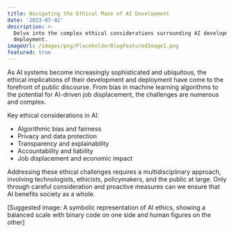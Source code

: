 ```yaml
---
title: Navigating the Ethical Maze of AI Development
date: '2023-07-02'
description: >-
  Delve into the complex ethical considerations surrounding AI development and
  deployment.
imageUrl: /images/png/PlaceholderBlogFeaturedImage1.png
featured: true
---
```


As AI systems become increasingly sophisticated and ubiquitous, the ethical implications of their development and deployment have come to the forefront of public discourse. From bias in machine learning algorithms to the potential for AI-driven job displacement, the challenges are numerous and complex.

Key ethical considerations in AI:

- Algorithmic bias and fairness
- Privacy and data protection
- Transparency and explainability
- Accountability and liability
- Job displacement and economic impact

Addressing these ethical challenges requires a multidisciplinary approach, involving technologists, ethicists, policymakers, and the public at large. Only through careful consideration and proactive measures can we ensure that AI benefits society as a whole.

[Suggested image: A symbolic representation of AI ethics, showing a balanced scale with binary code on one side and human figures on the other]
